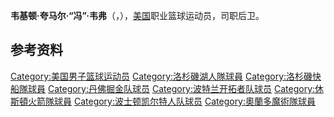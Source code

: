 {{noteTA|G1=NBA}}
{{Infobox NBA Player
| name = 冯·韦弗<br/>Von Wafer
| nickname = Von
| position = 后卫
| height_ft = 6
| height_in = 5
| weight_lb = 210
| league = [[NBA|NBA]]
| team =
| number = 1
| nationality = USA
| birth_date = {{birth date and age|1985|7|21}}
| birth_place = {{USA}}[[路易斯安那州|路易斯安那州]][[荷马_(路易斯安那州)|荷马]]
| highschool = Pineview<br>Heritage Christian Academy
| college = [[佛罗里达州立大学|佛罗里达州立大学]]
| draft = 第2轮第39位
| draft_team = [[洛杉矶湖人队|洛杉矶湖人队]]
| draft_year = 2005
| career_start = 2005
| career_end = 2018
| former_teams = [[洛杉矶湖人队|洛杉矶湖人队]]（05年－06年）<br>[[科罗拉多14人队|科罗拉多14人队]]（07年）<br>[[洛杉矶快船队|洛杉矶快船队]]（07年）<br>[[丹佛掘金队|丹佛掘金队]]（07年－08年）<br>[[波特兰开拓者队|波特兰开拓者队]]（08年）<br/>[[休斯敦火箭队|休斯敦火箭队]]（08年至09年）
| awards =
}}
'''韦基顿·夸马尔·“冯”·韦弗'''（{{lang-en|'''Vakeaton Quamar "Von" Wafer'''}}，{{bd|1985年|7月21日}}），[[美国|美国]]职业篮球运动员，司职后卫。

== 参考资料 ==

{{reflist}}

{{US-sport-bio-stub}}
{{basketball-bio-stub}}
{{2005 NBA Draft}}

{{Authority control}}
{{DEFAULTSORT:Wafer, Von}}
[[Category:美国男子篮球运动员|Category:美国男子篮球运动员]]
[[Category:洛杉磯湖人隊球員|Category:洛杉磯湖人隊球員]]
[[Category:洛杉磯快船隊球員|Category:洛杉磯快船隊球員]]
[[Category:丹佛掘金队球员|Category:丹佛掘金队球员]]
[[Category:波特兰开拓者队球员|Category:波特兰开拓者队球员]]
[[Category:休斯頓火箭隊球員|Category:休斯頓火箭隊球員]]
[[Category:波士顿凯尔特人队球员|Category:波士顿凯尔特人队球员]]
[[Category:奧蘭多魔術隊球員|Category:奧蘭多魔術隊球員]]